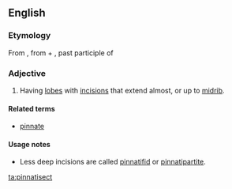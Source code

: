 ==English==

===Etymology===
From {{etyl|NL.|en}} {{term|pinnatisectus}}, from {{etyl|la|en}} {{term|pinnatus||lang=la|feathered}} + {{term|sectum|lang=la}}, past participle of {{term|seco||lang=la|to cut}}

===Adjective===
{{en-adj|-}}

# {{context|botany|of leaves|lang=en}} Having [[lobe]]s with [[incision]]s that extend almost, or up to [[midrib]].

====Related terms====
* [[pinnate]]

====Usage notes====
* Less deep incisions are called [[pinnatifid]] or [[pinnatipartite]].

[[ta:pinnatisect]]
